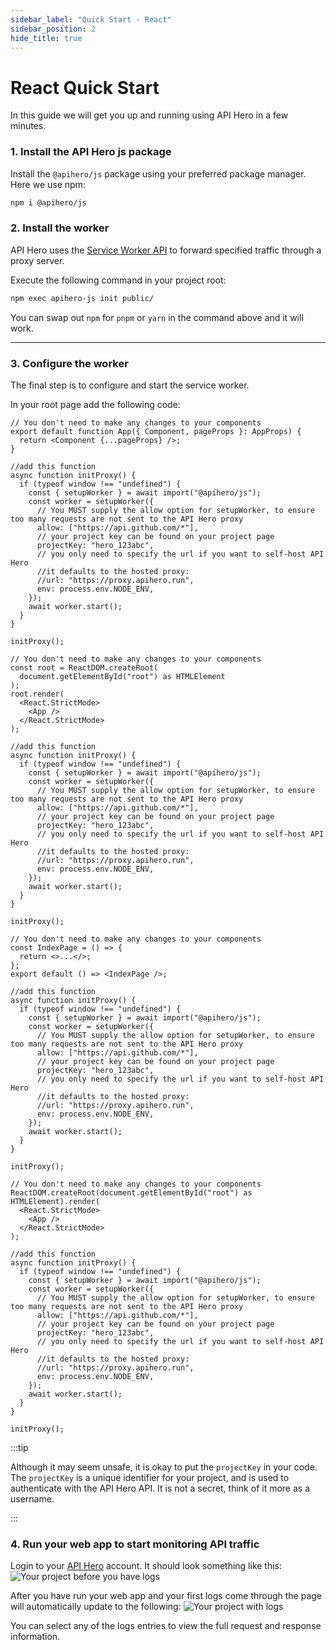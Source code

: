 ```yaml
---
sidebar_label: "Quick Start - React"
sidebar_position: 2
hide_title: true
---
```



# React Quick Start

In this guide we will get you up and running using API Hero in a few minutes.

### 1. Install the API Hero js package

Install the `@apihero/js` package using your preferred package manager. Here we use npm:

```zsh
npm i @apihero/js
```

### 2. Install the worker

API Hero uses the [Service Worker API](https://developer.mozilla.org/en-US/docs/Web/API/Service_Worker_API) to forward specified traffic through a proxy server.

<Tabs groupId="install-server-worker">
<TabItem value="nextjs" label="Next.js">

Execute the following command in your project root:

```zsh
npm exec apihero-js init public/
```

You can swap out `npm` for `pnpm` or `yarn` in the command above and it will work.

</TabItem>
</Tabs>

---

### 3. Configure the worker

The final step is to configure and start the service worker.

<Tabs groupId="react-platform">
<TabItem value="next" label="Next.js">

In your root page add the following code:

```tsx title="pages/_app.tsx"
// You don't need to make any changes to your components
export default function App({ Component, pageProps }: AppProps) {
  return <Component {...pageProps} />;
}

//add this function
async function initProxy() {
  if (typeof window !== "undefined") {
    const { setupWorker } = await import("@apihero/js");
    const worker = setupWorker({
      // You MUST supply the allow option for setupWorker, to ensure too many requests are not sent to the API Hero proxy
      allow: ["https://api.github.com/*"],
      // your project key can be found on your project page
      projectKey: "hero_123abc",
      // you only need to specify the url if you want to self-host API Hero
      //it defaults to the hosted proxy:
      //url: "https://proxy.apihero.run",
      env: process.env.NODE_ENV,
    });
    await worker.start();
  }
}

initProxy();
```

</TabItem>

<TabItem value="cra" label="Create React App">

```tsx title="src/App.tsx"
// You don't need to make any changes to your components
const root = ReactDOM.createRoot(
  document.getElementById("root") as HTMLElement
);
root.render(
  <React.StrictMode>
    <App />
  </React.StrictMode>
);

//add this function
async function initProxy() {
  if (typeof window !== "undefined") {
    const { setupWorker } = await import("@apihero/js");
    const worker = setupWorker({
      // You MUST supply the allow option for setupWorker, to ensure too many requests are not sent to the API Hero proxy
      allow: ["https://api.github.com/*"],
      // your project key can be found on your project page
      projectKey: "hero_123abc",
      // you only need to specify the url if you want to self-host API Hero
      //it defaults to the hosted proxy:
      //url: "https://proxy.apihero.run",
      env: process.env.NODE_ENV,
    });
    await worker.start();
  }
}

initProxy();
```

</TabItem>

<TabItem value="gatsby" label="Gatsby">

```tsx title="src/pages/index.tsx"
// You don't need to make any changes to your components
const IndexPage = () => {
  return <>...</>;
};
export default () => <IndexPage />;

//add this function
async function initProxy() {
  if (typeof window !== "undefined") {
    const { setupWorker } = await import("@apihero/js");
    const worker = setupWorker({
      // You MUST supply the allow option for setupWorker, to ensure too many requests are not sent to the API Hero proxy
      allow: ["https://api.github.com/*"],
      // your project key can be found on your project page
      projectKey: "hero_123abc",
      // you only need to specify the url if you want to self-host API Hero
      //it defaults to the hosted proxy:
      //url: "https://proxy.apihero.run",
      env: process.env.NODE_ENV,
    });
    await worker.start();
  }
}

initProxy();
```

</TabItem>

<TabItem value="vite" label="Vite">

```tsx title="src/main.tsx"
// You don't need to make any changes to your components
ReactDOM.createRoot(document.getElementById("root") as HTMLElement).render(
  <React.StrictMode>
    <App />
  </React.StrictMode>
);

//add this function
async function initProxy() {
  if (typeof window !== "undefined") {
    const { setupWorker } = await import("@apihero/js");
    const worker = setupWorker({
      // You MUST supply the allow option for setupWorker, to ensure too many requests are not sent to the API Hero proxy
      allow: ["https://api.github.com/*"],
      // your project key can be found on your project page
      projectKey: "hero_123abc",
      // you only need to specify the url if you want to self-host API Hero
      //it defaults to the hosted proxy:
      //url: "https://proxy.apihero.run",
      env: process.env.NODE_ENV,
    });
    await worker.start();
  }
}

initProxy();
```

</TabItem>
</Tabs>

:::tip

Although it may seem unsafe, it is okay to put the `projectKey` in your code. The `projectKey` is a unique identifier for your project, and is used to authenticate with the API Hero API. It is not a secret, think of it more as a username.

:::

### 4. Run your web app to start monitoring API traffic

Login to your [API Hero](https://app.apihero.run) account. It should look something like this:
![Your project before you have logs](/img/onboarding-no-logs.png)

After you have run your web app and your first logs come through the page will automatically update to the following:
![Your project with logs](/img/onboarding-has-logs.png)

You can select any of the logs entries to view the full request and response information.
